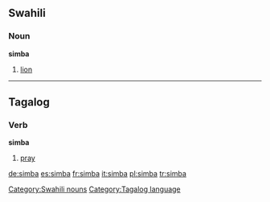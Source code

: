 {{see|Simba}}

==Swahili==
===Noun===
'''simba'''

#[[lion]]

[[Category:Swahili nouns]]

----

==Tagalog==
===Verb===
'''simba'''

#[[pray]]

[[Category:Tagalog language]]

[[de:simba]]
[[es:simba]]
[[fr:simba]]
[[it:simba]]
[[pl:simba]]
[[tr:simba]]